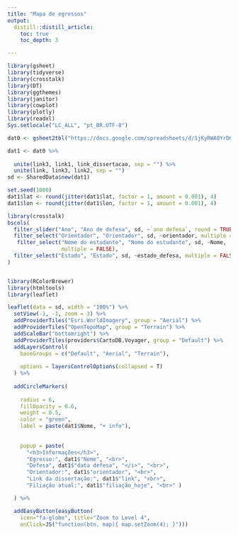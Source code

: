 ```yaml
---
title: "Mapa de egressos"
output:
  distill::distill_article:
    toc: true
    toc_depth: 3

---
```

```r

library(gsheet)
library(tidyverse)
library(crosstalk)
library(DT)
library(ggthemes)
library(janitor)
library(cowplot)
library(plotly)
library(readxl)
Sys.setlocale("LC_ALL", "pt_BR.UTF-8")

dat0 <- gsheet2tbl("https://docs.google.com/spreadsheets/d/1jKyRWA0YrD6tqW8zayPexHSuXvrKAWnWbl09OG5AHxU/edit?usp=sharing")

dat1 <- dat0 %>% 
   
  unite(link3, link1, link_dissertacao, sep = "") %>% 
  unite(link, link3, link2, sep = "")
sd <- SharedData$new(dat1)

set.seed(1000)
dat1$lat <- round(jitter(dat1$lat, factor = 1, amount = 0.001), 4)
dat1$lon <- round(jitter(dat1$lon, factor = 1, amount = 0.001), 4)
```




```r
library(crosstalk)
bscols(
  filter_slider("Ano", "Ano de defesa", sd, ~`ano defesa`, round = TRUE),
  filter_select("Orientador", "Orientador", sd, ~orientador, multiple = FALSE),
   filter_select("Nome do estudante", "Nome do estudante", sd, ~Nome,
                 multiple = FALSE),
  filter_select("Estado", "Estado", sd, ~estado_defesa, multiple = FALSE)
)



```




```r
library(RColorBrewer)
library(htmltools)
library(leaflet)

leaflet(data = sd, width = "100%") %>%
  setView(-1, -1, zoom = 3) %>%
  addProviderTiles("Esri.WorldImagery", group = "Aerial") %>%
  addProviderTiles("OpenTopoMap", group = "Terrain") %>%
  addScaleBar("bottomright") %>%
  addProviderTiles(providers$CartoDB.Voyager, group = "Default") %>%
  addLayersControl(
    baseGroups = c("Default", "Aerial", "Terrain"),
    
    options = layersControlOptions(collapsed = T)
  ) %>%
  
  addCircleMarkers(
  
    radius = 6,
    fillOpacity = 0.6,
    weight = 0.5,
    color = "green",
    label = paste(dat1$Nome, "+ info"),
  
    
    popup = paste(
      "<h3>Informações</h3>",
      "Egresso:", dat1$"Nome", "<br>",
      "Defesa", dat1$"data defesa", "</i>", "<br>",
      "Orientador:", dat1$"orientador", "<br>",
      "Link da dissertação:", dat1$"link", "<br>",
      "Filiação atual:", dat1$"filiação_hoje", "<br>" )

  ) %>%

  addEasyButton(easyButton(
    icon="fa-globe", title="Zoom to Level 4",
    onClick=JS("function(btn, map){ map.setZoom(4); }"))) 
```



